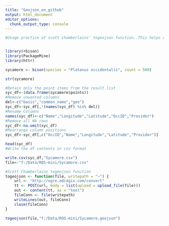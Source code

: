 ```yaml
---
title: "Geojson_on_github"
output: html_document
editor_options: 
  chunk_output_type: console
---
```


```r

#Usage practice of scott chamberlains' togeojson function. This helps create a interactive map that can  be hosted on github


library(rbison)
library(PackageMine)
library(httr)

sycamore <- bison(species = "Platanus occidentalis", count = 500)

str(sycamore)

#Retain only the point items from the result list
syc_df<-(data.frame(sycamore$points))
#Remove unwanted columns 
del<-c("basis","common_name","geo")
syc_df<-syc_df[,!(names(syc_df) %in% del)]
#Rename Columns
names(syc_df)<-c("Name","Longitude","Latitude","OccID","Provider")
#Remove all NA rows
syc_df<-na.omit(syc_df)
#Rearrange column positions
syc_df<-syc_df[,c("OccID","Name","Longitude","Latitude","Provider")]

head(syc_df)
#Write the df contents in csv format

write.csv(syc_df,"Sycamore.csv")
file<-"f:/Data/ROS-mini/Sycamore.csv"

#Scott Chamberlains togeojson function
togeojson <- function(file, writepath = "~") {
    url <- "http://ogre.adc4gis.com/convert"
    tt <- POST(url, body = list(upload = upload_file(file)))
    out <- content(tt, as = "text")
    fileConn <- file(writepath)
    writeLines(out, fileConn)
    close(fileConn)
}

togeojson(file,"f:/Data/ROS-mini/Sycamore.geojson")

```


